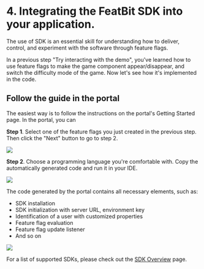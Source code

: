 
# 4. Integrating the FeatBit SDK into your application.

The use of SDK is an essential skill for understanding how to deliver, control, and experiment with the software through feature flags.

In a previous step "Try interacting with the demo", you've learned how to use feature flags to make the game component appear/disappear, and switch the difficulty mode of the game. Now let's see how it's implemented in the code.

## Follow the guide in the portal

The easiest way is to follow the instructions on the portal's Getting Started page. In the portal, you can

**Step 1**. Select one of the feature flags you just created in the previous step. Then click the "Next" button to go to step 2.

![](../getting-started/assets/connect-to-sdk/001.png)

**Step 2**. Choose a programming language you're comfortable with. Copy the automatically generated code and run it in your IDE.

![](../getting-started/assets/connect-to-sdk/002.png)

The code generated by the portal contains all necessary elements, such as:

- SDK installation
- SDK initialization with server URL, environment key
- Identification of a user with customized properties
- Feature flag evaluation 
- Feature flag update listener
- And so on

![](../getting-started/assets/connect-to-sdk/003.png)

For a list of supported SDKs, please check out the [SDK Overview](../sdk/overview#supported-sdks) page.


